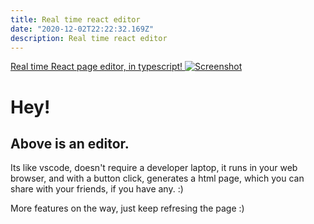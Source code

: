 ```yaml
---
title: Real time react editor
date: "2020-12-02T22:22:32.169Z"
description: Real time react editor
---
```


[Real time React page editor, in typescript! ![Screenshot](./screenshot-2020-12-02.png)](https://code.zed.vision)

# Hey!

## Above is an editor. 

Its like vscode, doesn't require a developer laptop, it runs in your web browser, and with a button click, generates a html page, which you can share with your friends, if you have any. :)

More features on the way, just keep refresing the page :)



